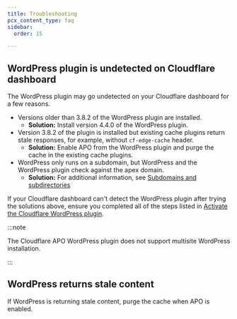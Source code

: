 ```yaml
---
title: Troubleshooting
pcx_content_type: faq
sidebar:
  order: 15

---
```


## WordPress plugin is undetected on Cloudflare dashboard

The WordPress plugin may go undetected on your Cloudflare dashboard for a few reasons.

* Versions older than 3.8.2 of the WordPress plugin are installed.
  * **Solution:** Install version 4.4.0 of the WordPress plugin.
* Version 3.8.2 of the plugin is installed but existing cache plugins return stale responses, for example, without `cf-edge-cache` header.
  * **Solution:** Enable APO from the WordPress plugin and purge the cache in the existing cache plugins.
* WordPress only runs on a subdomain, but WordPress and the WordPress plugin check against the apex domain.
  * **Solution:** For additional information, see [Subdomains and subdirectories](/automatic-platform-optimization/reference/subdomain-subdirectories/)

If your Cloudflare dashboard can't detect the WordPress plugin after trying the solutions above, ensure you completed all of the steps listed in [Activate the Cloudflare WordPress plugin](/automatic-platform-optimization/get-started/activate-cf-wp-plugin/).

:::note


The Cloudflare APO WordPress plugin does not support multisite WordPress installation.


:::

## WordPress returns stale content

If WordPress is returning stale content, purge the cache when APO is enabled.
